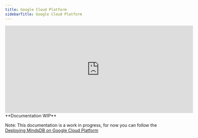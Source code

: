 ```yaml
---
title: Google Cloud Platform
sidebarTitle: Google Cloud Platform
---
```


<iframe
  className="w-full h-96"
  width="613"
  height="286"
  src="https://www.youtube.com/embed/WLdb7UNi4bk"
  title="Connect using GCP"
  frameborder="0"
  allow="accelerometer; autoplay; clipboard-write; encrypted-media; gyroscope; picture-in-picture"
  allowfullscreen
></iframe>

<Warning> 
**Documentation WIP**

Note: This documentation is a work in progress, for now you can follow the
[Deploying MindsDB on Google Cloud Platform](https://community.ops.io/rutamhere/deploying-mindsdb-on-google-cloud-platform-41h9)


</Warning>
